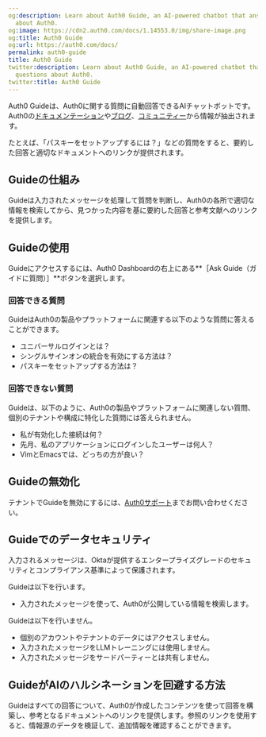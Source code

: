 ```yaml
---
og:description: Learn about Auth0 Guide, an AI-powered chatbot that answers your questions
  about Auth0.
og:image: https://cdn2.auth0.com/docs/1.14553.0/img/share-image.png
og:title: Auth0 Guide
og:url: https://auth0.com/docs/
permalink: auth0-guide
title: Auth0 Guide
twitter:description: Learn about Auth0 Guide, an AI-powered chatbot that answers your
  questions about Auth0.
twitter:title: Auth0 Guide
---
```




Auth0 Guideは、Auth0に関する質問に自動回答できるAIチャットボットです。Auth0の[ドキュメンテーション](https://auth0.com/docs)や[ブログ](http://auth0.com/blog)、[コミュニティー](http://community.auth0.com)から情報が抽出されます。

たとえば、「パスキーをセットアップするには？」などの質問をすると、要約した回答と適切なドキュメントへのリンクが提供されます。

## Guideの仕組み

Guideは入力されたメッセージを処理して質問を判断し、Auth0の各所で適切な情報を検索してから、見つかった内容を基に要約した回答と参考文献へのリンクを提供します。

## Guideの使用

Guideにアクセスするには、Auth0 Dashboardの右上にある**［Ask Guide（ガイドに質問）］**ボタンを選択します。

### 回答できる質問

GuideはAuth0の製品やプラットフォームに関連する以下のような質問に答えることができます。

* ユニバーサルログインとは？
* シングルサインオンの統合を有効にする方法は？
* パスキーをセットアップする方法は？

### 回答できない質問

Guideは、以下のように、Auth0の製品やプラットフォームに関連しない質問、個別のテナントや構成に特化した質問には答えられません。

* 私が有効化した接続は何？
* 先月、私のアプリケーションにログインしたユーザーは何人？
* VimとEmacsでは、どっちの方が良い？



## Guideの無効化

テナントでGuideを無効にするには、[Auth0サポート](https://support.auth0.com/)までお問い合わせください。

## Guideでのデータセキュリティ

入力されるメッセージは、Oktaが提供するエンタープライズグレードのセキュリティとコンプライアンス基準によって保護されます。

Guideは以下を行います。

* 入力されたメッセージを使って、Auth0が公開している情報を検索します。

Guideは以下を行いません。

* 個別のアカウントやテナントのデータにはアクセスしません。
* 入力されたメッセージをLLMトレーニングには使用しません。
* 入力されたメッセージをサードパーティーとは共有しません。

## GuideがAIのハルシネーションを回避する方法

Guideはすべての回答について、Auth0が作成したコンテンツを使って回答を構築し、参考となるドキュメントへのリンクを提供します。参照のリンクを使用すると、情報源のデータを検証して、追加情報を確認することができます。